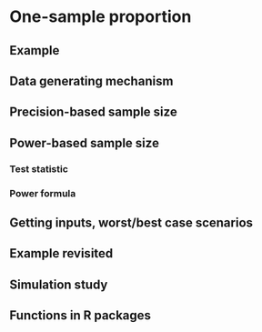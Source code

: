 # One-sample proportion

## Example

## Data generating mechanism

## Precision-based sample size

## Power-based sample size

### Test statistic

### Power formula

## Getting inputs, worst/best case scenarios

## Example revisited 

## Simulation study

## Functions in R packages